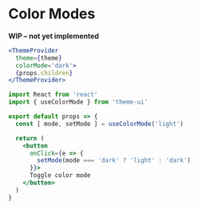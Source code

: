 
# Color Modes

**WIP – not yet implemented**

```jsx
<ThemeProvider
  theme={theme}
  colorMode='dark'>
  {props.children}
</ThemeProvider>
```

```jsx
import React from 'react'
import { useColorMode } from 'theme-ui'

export default props => {
  const [ mode, setMode ] = useColorMode('light')

  return (
    <button
      onClick={e => {
        setMode(mode === 'dark' ? 'light' : 'dark')
      }}>
      Toggle color mode
    </button>
  )
}
```
